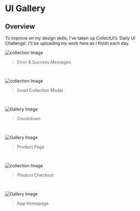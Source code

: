 # UI Gallery

## Overview

To improve on my design skills, I've taken up CollectUI’s ‘Daily UI Challenge’. I’ll be uploading my work here as I finish each day.

![collection Image](/ui/collection.jpg "title")

> Error & Success Messages

<br />

![collection Image](/ui/collection2.jpg "title")

> Email Collection Modal

<br />

![Gallery Image](/ui/gallery2.jpg "title")

> Countdown

<br />

![Gallery Image](/ui/gallery3.jpg "title")

> Product Page

<br />

![collection Image](/ui/collection3.jpg "title")

> Product Checkout

<br />

![Gallery Image](/ui/gallery1.jpg "title")

> App Homepage

<br />

